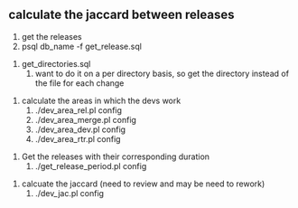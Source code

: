 ==calculate the jaccard between releases==

# get the releases
# psql db_name -f get_release.sql

# get_directories.sql 
## want to do it on a per directory basis, so get the directory instead of the file for each change

# calculate the areas in which the devs work
## ./dev_area_rel.pl config
## ./dev_area_merge.pl config
## ./dev_area_dev.pl config
## ./dev_area_rtr.pl config

# Get the releases with their corresponding duration
## ./get_release_period.pl config

#calcuate the jaccard (need to review and may be need to rework)
## ./dev_jac.pl config




